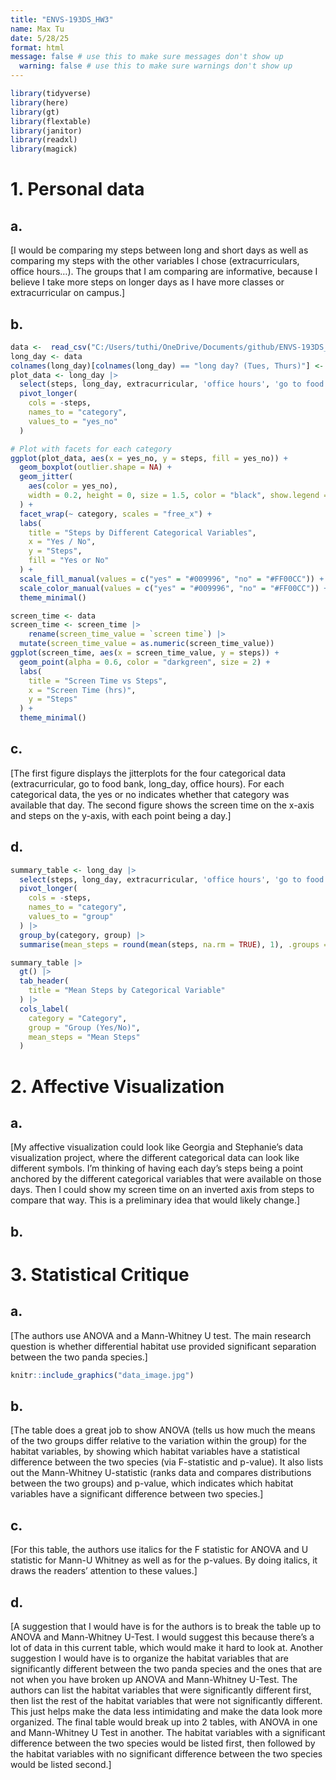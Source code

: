 ```yaml
---
title: "ENVS-193DS_HW3"
name: Max Tu
date: 5/28/25
format: html
message: false # use this to make sure messages don't show up
  warning: false # use this to make sure warnings don't show up
---
```


```r
library(tidyverse)
library(here)
library(gt)
library(flextable)
library(janitor)
library(readxl)
library(magick)
```

# 1. Personal data

## a. 

[I would be comparing my steps between long and short days as well as comparing my steps with the other variables I chose (extracurriculars, office hours...). The groups that I am comparing are informative, because I believe I take more steps on longer days as I have more classes or extracurricular on campus.]

## b.

```r
data <-  read_csv("C:/Users/tuthi/OneDrive/Documents/github/ENVS-193DS_homework-03/data/data_collection.csv")
long_day <- data 
colnames(long_day)[colnames(long_day) == "long day? (Tues, Thurs)"] <- "long_day"
plot_data <- long_day |>
  select(steps, long_day, extracurricular, 'office hours', 'go to food bank') |>
  pivot_longer(
    cols = -steps,
    names_to = "category",
    values_to = "yes_no"
  )

# Plot with facets for each category
ggplot(plot_data, aes(x = yes_no, y = steps, fill = yes_no)) +
  geom_boxplot(outlier.shape = NA) +
  geom_jitter(
    aes(color = yes_no),
    width = 0.2, height = 0, size = 1.5, color = "black", show.legend = FALSE
  ) +
  facet_wrap(~ category, scales = "free_x") +
  labs(
    title = "Steps by Different Categorical Variables",
    x = "Yes / No",
    y = "Steps",
    fill = "Yes or No" 
  ) +
  scale_fill_manual(values = c("yes" = "#009996", "no" = "#FF00CC")) +
  scale_color_manual(values = c("yes" = "#009996", "no" = "#FF00CC")) +
  theme_minimal()

```

```r
screen_time <- data 
screen_time <- screen_time |>
    rename(screen_time_value = `screen time`) |>
  mutate(screen_time_value = as.numeric(screen_time_value))
ggplot(screen_time, aes(x = screen_time_value, y = steps)) +
  geom_point(alpha = 0.6, color = "darkgreen", size = 2) +
  labs(
    title = "Screen Time vs Steps",
    x = "Screen Time (hrs)",
    y = "Steps"
  ) +
  theme_minimal()
```

## c.

[The first figure displays the jitterplots for the four categorical data (extracurricular, go to food bank, long_day, office hours). For each categorical data, the yes or no indicates whether that category was available that day. The second figure shows the screen time on the x-axis and steps on the y-axis, with each point being a day.]

## d. 

```r
summary_table <- long_day |>
  select(steps, long_day, extracurricular, 'office hours', 'go to food bank') |>
  pivot_longer(
    cols = -steps,
    names_to = "category",
    values_to = "group"
  ) |>
  group_by(category, group) |>
  summarise(mean_steps = round(mean(steps, na.rm = TRUE), 1), .groups = "drop")

summary_table |> 
  gt() |>
  tab_header(
    title = "Mean Steps by Categorical Variable"
  ) |>
  cols_label(
    category = "Category",
    group = "Group (Yes/No)",
    mean_steps = "Mean Steps"
  )
```
# 2. Affective Visualization

## a. 

[My affective visualization could look like Georgia and Stephanie's data visualization project, where the different categorical data can look like different symbols. I'm thinking of having each day's steps being a point anchored by the different categorical variables that were available on those days. Then I could show my screen time on an inverted axis from steps to compare that way. This is a preliminary idea that would likely change.]

## b. 


# 3. Statistical Critique

## a. 

[The authors use ANOVA and a Mann-Whitney U test. The main research question is whether differential habitat use provided significant separation between the two panda species.]

```r
knitr::include_graphics("data_image.jpg")
```

## b.

[The table does a great job to show ANOVA (tells us how much the means of the two groups differ relative to the variation within the group) for the habitat variables, by showing which habitat variables have a statistical difference between the two species (via F-statistic and p-value). It also lists out the Mann-Whitney U-statistic (ranks data and compares distributions between the two groups) and p-value, which indicates which habitat variables have a significant difference between two species.]

## c. 

[For this table, the authors use italics for the F statistic for ANOVA and U statistic for Mann-U Whitney as well as for the p-values. By doing italics, it draws the readers' attention to these values.]

## d.

[A suggestion that I would have is for the authors is to break the table up to ANOVA and Mann-Whitney U-Test. I would suggest this because there's a lot of data in this current table, which would make it hard to look at. Another suggestion I would have is to organize the habitat variables that are significantly different between the two panda species and the ones that are not when you have broken up ANOVA and Mann-Whitney U-Test. The authors can list the habitat variables that were significantly different first, then list the rest of the habitat variables that were not significantly different. This just helps make the data less intimidating and make the data look more organized. The final table would break up into 2 tables, with ANOVA in one and Mann-Whitney U Test in another. The habitat variables with a significant difference between the two species would be listed first, then followed by the habitat variables with no significant difference between the two species would be listed second.]